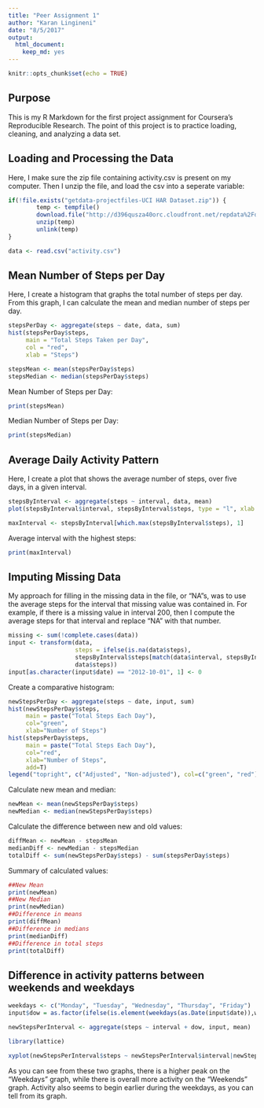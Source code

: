 ```yaml
---
title: "Peer Assignment 1"
author: "Karan Lingineni"
date: "8/5/2017"
output: 
  html_document: 
    keep_md: yes
---
```


```r
knitr::opts_chunk$set(echo = TRUE)
```

## Purpose

This is my R Markdown for the first project assignment for Coursera's Reproducible Research. The point of this project is to practice loading, cleaning, and analyzing a data set.

## Loading and Processing the Data

Here, I make sure the zip file containing activity.csv is present on my computer. Then I unzip the file, and load the csv into a seperate variable:

```r
if(!file.exists("getdata-projectfiles-UCI HAR Dataset.zip")) {
        temp <- tempfile()
        download.file("http://d396qusza40orc.cloudfront.net/repdata%2Fdata%2Factivity.zip",temp)
        unzip(temp)
        unlink(temp)
}

data <- read.csv("activity.csv")
```

## Mean Number of Steps per Day

Here, I create a histogram that graphs the total number of steps per day. From this graph, I can calculate the mean and median number of steps per day.

```r
stepsPerDay <- aggregate(steps ~ date, data, sum)
hist(stepsPerDay$steps, 
     main = "Total Steps Taken per Day", 
     col = "red", 
     xlab = "Steps")
```
```r
stepsMean <- mean(stepsPerDay$steps)
stepsMedian <- median(stepsPerDay$steps)
```

Mean Number of Steps per Day: 
```r
print(stepsMean)
```
Median Number of Steps per Day: 
```r
print(stepsMedian)
```

## Average Daily Activity Pattern

Here, I create a plot that shows the average number of steps, over five days, in a given interval.

```r
stepsByInterval <- aggregate(steps ~ interval, data, mean)
plot(stepsByInterval$interval, stepsByInterval$steps, type = "l", xlab = "Interval", ylab = "Steps", main = "Avergage Number of Steps per Day by Interval")
```
```r
maxInterval <- stepsByInterval[which.max(stepsByInterval$steps), 1]
```

Average interval with the highest steps: 
```r
print(maxInterval)
```

## Imputing Missing Data

My approach for filling in the missing data in the file, or "NA"s, was to use the average steps for the interval that missing value was contained in. For example, if there is a missing value in interval 200, then I compute the average steps for that interval and replace "NA" with that number. 

```r
missing <- sum(!complete.cases(data))
input <- transform(data, 
                   steps = ifelse(is.na(data$steps), 
                   stepsByInterval$steps[match(data$interval, stepsByInterval$interval)], 
                   data$steps))
input[as.character(input$date) == "2012-10-01", 1] <- 0
```

Create a comparative histogram:

```r
newStepsPerDay <- aggregate(steps ~ date, input, sum)
hist(newStepsPerDay$steps, 
     main = paste("Total Steps Each Day"), 
     col="green", 
     xlab="Number of Steps")
hist(stepsPerDay$steps, 
     main = paste("Total Steps Each Day"), 
     col="red", 
     xlab="Number of Steps", 
     add=T)
legend("topright", c("Adjusted", "Non-adjusted"), col=c("green", "red"), lwd=10)
```

Calculate new mean and median:

```r
newMean <- mean(newStepsPerDay$steps)
newMedian <- median(newStepsPerDay$steps)
```

Calculate the difference between new and old values:

```r
diffMean <- newMean - stepsMean
medianDiff <- newMedian - stepsMedian
totalDiff <- sum(newStepsPerDay$steps) - sum(stepsPerDay$steps)
```

Summary of calculated values:

```r
##New Mean
print(newMean)
##New Median
print(newMedian)
##Difference in means
print(diffMean)
##Difference in medians
print(medianDiff)
##Difference in total steps
print(totalDiff)
```

## Difference in activity patterns between weekends and weekdays

```r
weekdays <- c("Monday", "Tuesday", "Wednesday", "Thursday", "Friday")
input$dow = as.factor(ifelse(is.element(weekdays(as.Date(input$date)),weekdays), "Weekday", "Weekend"))

newStepsPerInterval <- aggregate(steps ~ interval + dow, input, mean)

library(lattice)

xyplot(newStepsPerInterval$steps ~ newStepsPerInterval$interval|newStepsPerInterval$dow, main="Average Steps per Day by Interval",xlab="Interval", ylab="Steps",layout=c(1,2), type="l")
```

As you can see from these two graphs, there is a higher peak on the "Weekdays" graph, while there is overall more activity on the "Weekends" graph. Activity also seems to begin earlier during the weekdays, as you can tell from its graph.